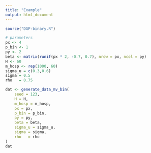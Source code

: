 ```yaml
---
title: "Example"
output: html_document
---
```


```r
source("DGP-binary.R")

# parameters
px <- 4
p_bin <- 1
py <- 2
beta <- matrix(runif(px * 2, -0.7, 0.7), nrow = px, ncol = py)
H <- 60
m_hosp <- rep(1000, 60)
sigma_u = c(0.3,0.6)                       
sigma = 0.5                           
rho   = 0.75                           

dat <- generate_data_mv_bin(
    seed = 123,
    H = H,                                 
    m_hosp = m_hosp,
    px = px,                                 
    p_bin = p_bin,                            
    py = py,                                 
    beta = beta,  
    sigma_u = sigma_u,                          
    sigma = sigma,                           
    rho   = rho                            
)
dat
```




